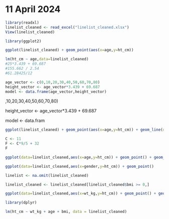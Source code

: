 # 11 April 2024

```r
library(readxl)
linelist_cleaned <- read_excel("linelist_cleaned.xlsx")
View(linelist_cleaned)
```

```r
library(ggplot2)

ggplot(linelist_cleaned) + geom_point(aes(x=age,y=ht_cm))
```

```r
lm(ht_cm ~ age,data=linelist_cleaned)
#25*3.439 + 69.687
#155.662 / 2.54
#61.28425/12
```

```r
age_vector <- c(0,10,20,30,40,50,60,70,80)
height_vector <- age_vector*3.439 + 69.687
model <- data.frame(age_vector,height_vector)
```

,10,20,30,40,50,60,70,80)

height_vector \<- age_vector\*3.439 + 69.687

model \<- data.fram

```r
ggplot(linelist_cleaned) + geom_point(aes(x=age,y=ht_cm)) + geom_line(data=model,aes(x=age_vector,y=height_vector,color='r'))
```

```r
C <- 11
F <- C*9/5 + 32
F
```

```r
ggplot(data=linelist_cleaned,aes(x=age,y=ht_cm)) + geom_point() + geom_smooth(method = 'lm') 
```

```r
ggplot(data=linelist_cleaned,aes(x=gender,y=ht_cm)) + geom_point()
```

```r
linelist <- na.omit(linelist_cleaned)
```

```r
linelist_cleaned <- linelist_cleaned[linelist_cleaned$bmi >= 0,]
```

```r
ggplot(data=linelist_cleaned,aes(x=wt_kg,y=ht_cm)) + geom_point() + geom_smooth(method = 'lm')
```

```r
library(dplyr)

lm(ht_cm ~ wt_kg + age + bmi, data = linelist_cleaned)
```
